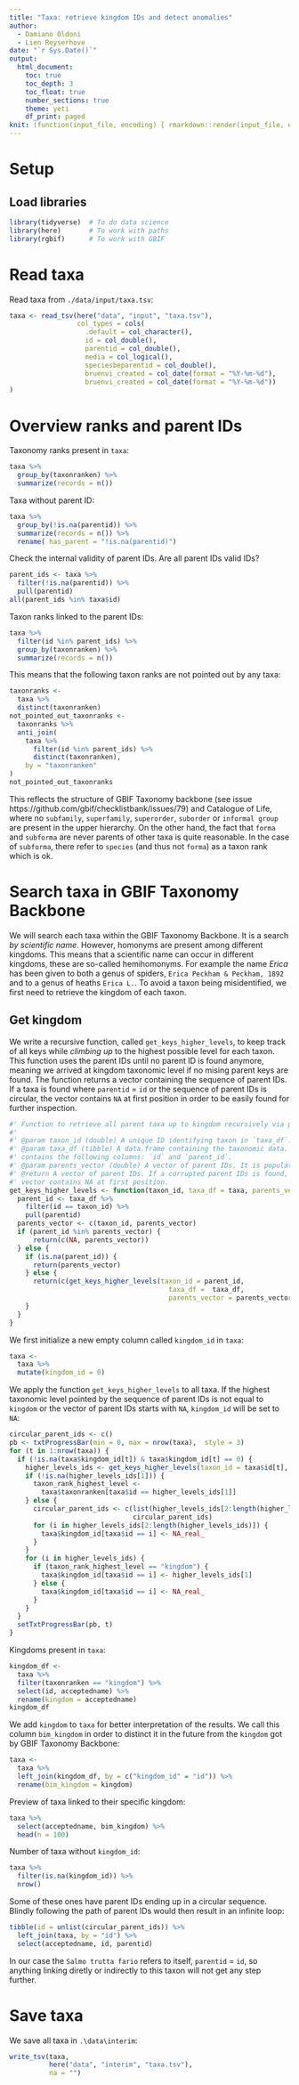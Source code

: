 ```yaml
---
title: "Taxa: retrieve kingdom IDs and detect anomalies"
author:
  - Damiano Oldoni
  - Lien Reyserhove
date: "`r Sys.Date()`"
output:
  html_document:
    toc: true
    toc_depth: 3
    toc_float: true
    number_sections: true
    theme: yeti
    df_print: paged
knit: (function(input_file, encoding) { rmarkdown::render(input_file, encoding = encoding, output_file = paste0("../docs/",sub(".Rmd", ".html", basename(input_file))))})
---
```


# Setup

## Load libraries

```r
library(tidyverse)  # To do data science
library(here)       # To work with paths
library(rgbif)      # To work with GBIF
```

# Read taxa

Read taxa from `./data/input/taxa.tsv`:

```r
taxa <- read_tsv(here("data", "input", "taxa.tsv"),
                 col_types = cols(
                   .default = col_character(),
                   id = col_double(),
                   parentid = col_double(),
                   media = col_logical(),
                   speciesbeparentid = col_double(),
                   bruenvi_created = col_date(format = "%Y-%m-%d"),
                   bruenvi_created = col_date(format = "%Y-%m-%d"))
)
```

# Overview ranks and parent IDs

Taxonomy ranks present in `taxa`:

```r
taxa %>% 
  group_by(taxonranken) %>% 
  summarize(records = n())
```

Taxa without parent ID:

```r
taxa %>%
  group_by(!is.na(parentid)) %>%
  summarize(records = n()) %>%
  rename( has_parent = "!is.na(parentid)")
```


Check the internal validity of parent IDs. Are all parent IDs valid IDs?

```r
parent_ids <- taxa %>%
  filter(!is.na(parentid)) %>%
  pull(parentid)
all(parent_ids %in% taxa$id)
```

Taxon ranks linked to the parent IDs:

```r
taxa %>%
  filter(id %in% parent_ids) %>%
  group_by(taxonranken) %>% 
  summarize(records = n())
```

This means that the following taxon ranks are not pointed out by any taxa:

```r
taxonranks <- 
  taxa %>% 
  distinct(taxonranken)
not_pointed_out_taxonranks <- 
  taxonranks %>%
  anti_join(
    taxa %>% 
      filter(id %in% parent_ids) %>%
      distinct(taxonranken),
    by = "taxonranken"
)
not_pointed_out_taxonranks
```

This reflects the structure of GBIF Taxonomy backbone (see issue https://github.com/gbif/checklistbank/issues/79) and Catalogue of Life, where no `subfamily`, `superfamily`, `superorder`, `suborder` or `informal group` are present in the upper hierarchy. On the other hand, the fact that `forma` and `subforma` are never parents of other taxa is quite reasonable. In the case of `subforma`, there refer to `species` (and thus not `forma`) as a taxon rank which is ok.  

# Search taxa in GBIF Taxonomy Backbone

We will search each taxa within the GBIF Taxonomy Backbone. It is a search *by scientific name*. However, homonyms are present among different kingdoms. This means that a scientific name can occur in different kingdoms, these are so-called hemihomonyms. For example the name _Erica_ has been given to both a genus of spiders, `Erica Peckham & Peckham, 1892` and to a genus of heaths `Erica L.`. To avoid a taxon being misidentified, we first need to retrieve the kingdom of each taxon. 

## Get kingdom 

We write a recursive function, called `get_keys_higher_levels`, to keep track of all keys while *climbing up* to the highest possible level for each taxon. This function uses the parent IDs until no parent ID is found anymore, meaning we arrived at kingdom taxonomic level if no mising parent keys are found.  The function returns a vector containing the sequence of parent IDs. If a taxa is found where `parentid` = `id` or the sequence of parent IDs is circular, the vector contains `NA` at first position in order to be easily found for further inspection.

```r
#' Function to retrieve all parent taxa up to kingdom recursively via parent ID's.
#' 
#' @param taxon_id (double) A unique ID identifying taxon in `taxa_df`.
#' @param taxa_df (tibble) A data.frame containing the taxonomic data. It MUST
#' contains the following columns: `id` and `parent_id`.
#' @param parents_vector (double) A vector of parent IDs. It is populated within recursion. Default: NULL.
#' @return A vector of parent IDs. If a corrupted parent IDs is found, the
#' vector contains NA at first position.
get_keys_higher_levels <- function(taxon_id, taxa_df = taxa, parents_vector = NULL) {
  parent_id <- taxa_df %>%
    filter(id == taxon_id) %>%
    pull(parentid)
  parents_vector <- c(taxon_id, parents_vector)
  if (parent_id %in% parents_vector) {
      return(c(NA, parents_vector))
  } else {
    if (is.na(parent_id)) {
      return(parents_vector)
    } else {
      return(c(get_keys_higher_levels(taxon_id = parent_id,
                                        taxa_df =  taxa_df,
                                        parents_vector = parents_vector)))
    }
  }
}
```

We first initialize a new empty column called `kingdom_id` in `taxa`:

```r
taxa <- 
  taxa %>%
  mutate(kingdom_id = 0)
```

We apply the function `get_keys_higher_levels` to all taxa. If the highest taxonomic level pointed by the sequence of parent IDs is not equal to `kingdom` or the vector of parent IDs starts with `NA`, `kingdom_id` will be set to `NA`:

```r
circular_parent_ids <- c()
pb <- txtProgressBar(min = 0, max = nrow(taxa),  style = 3)
for (t in 1:nrow(taxa)) {
  if (!is.na(taxa$kingdom_id[t]) & taxa$kingdom_id[t] == 0) {
    higher_levels_ids <- get_keys_higher_levels(taxon_id = taxa$id[t], taxa, NULL)
    if (!is.na(higher_levels_ids[1])) {
      taxon_rank_highest_level <-
        taxa$taxonranken[taxa$id == higher_levels_ids[1]]
    } else {
      circular_parent_ids <- c(list(higher_levels_ids[2:length(higher_levels_ids)]),
                               circular_parent_ids)
      for (i in higher_levels_ids[2:length(higher_levels_ids)]) {
        taxa$kingdom_id[taxa$id == i] <- NA_real_
      }
    }
    for (i in higher_levels_ids) {
      if (taxon_rank_highest_level == "kingdom") {
        taxa$kingdom_id[taxa$id == i] <- higher_levels_ids[1]
      } else {
        taxa$kingdom_id[taxa$id == i] <- NA_real_
      }
    }
  }
  setTxtProgressBar(pb, t)
}
```

Kingdoms present in `taxa`:

```r
kingdom_df <- 
  taxa %>%
  filter(taxonranken == "kingdom") %>%
  select(id, acceptedname) %>%
  rename(kingdom = acceptedname)
kingdom_df
```

We add `kingdom` to `taxa` for better interpretation of the results. We call this column `bim_kingdom` in order to distinct it in the future from the `kingdom` got by GBIF Taxonomy Backbone:

```r
taxa <- 
  taxa %>%
  left_join(kingdom_df, by = c("kingdom_id" = "id")) %>%
  rename(bim_kingdom = kingdom)
```

Preview of taxa linked to their specific kingdom:

```r
taxa %>% 
  select(acceptedname, bim_kingdom) %>% 
  head(n = 100)
```

Number of taxa without `kingdom_id`:

```r
taxa %>%
  filter(is.na(kingdom_id)) %>%
  nrow()
```

Some of these ones have parent IDs ending up in a circular sequence. Blindly following the path of parent IDs would then result in an infinite loop:

```r
tibble(id = unlist(circular_parent_ids)) %>%
  left_join(taxa, by = "id") %>%
  select(acceptedname, id, parentid)
```

In our case the `Salmo trutta fario` refers to itself, `parentid` =  `id`, so anything linking diretly or indirectly to this taxon will not get any step further.

# Save taxa

We save all taxa in `.\data\interim`:

```r
write_tsv(taxa, 
          here("data", "interim", "taxa.tsv"), 
          na = "")
```

